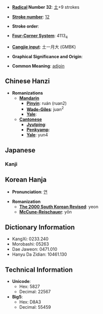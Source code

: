 * '''[[Wiktionary:Chinese radical index| Radical]] Number 32''': [[Wiktionary:Chinese radical index 土|土]]+9 strokes

* '''[[Wiktionary:Chinese total strokes index|Stroke number]]''': [[Wiktionary:Chinese total strokes index 12|12]]

* '''Stroke order''': 

* '''[[Wiktionary:Chinese four corner index|Four-Corner System]]''': 4113<sub>4</sub>

* '''[[Wiktionary:Chinese Cangjie index|Cangjie input]]''': 土一月大 (GMBK)

* '''Graphical Significance and Origin''': 

* '''Common Meaning''': [[adjoin]]

== Chinese Hanzi ==

* '''Romanizations'''
** '''[[Mandarin]]'''
*** '''[[Pinyin]]''': ruán (ruan2)
*** '''[[Wade-Giles]]''': juan<sup>2</sup>
*** '''[[Yale]]''': 
** '''[[Cantonese]]'''
*** '''[[Jyutping]]''':
*** '''[[Penkyamp]]''': 
*** '''[[Yale]]''': yun4

==Japanese==
===Kanji===
{{kanji
|[[ぜん]] (zen), [[ねん]] (nen), [[だ]] (da), [[な]] (na), [[だん]] (dan), [[なん]] (nan)
|[[すなつち]] (sunatsuchi)}}

== Korean Hanja ==

* '''Pronunciation''': [[연]]

* '''Romanization'''
** '''[[The 2000 South Korean Revised Romanization|The 2000 South Korean Revised]]''': yeon
** '''[[McCune-Reischauer]]''': yŏn

== Dictionary Information ==

* KangXi: 0233.240
* Morobashi: 05263
* Dae Jaweon: 0471.010
* Hanyu Da Zidian: 10461.130

== Technical Information ==

* '''Unicode''':
** Hex: 5827
** Decimal: 22567
* '''Big5''':
** Hex: D8A3
** Decimal: 55459